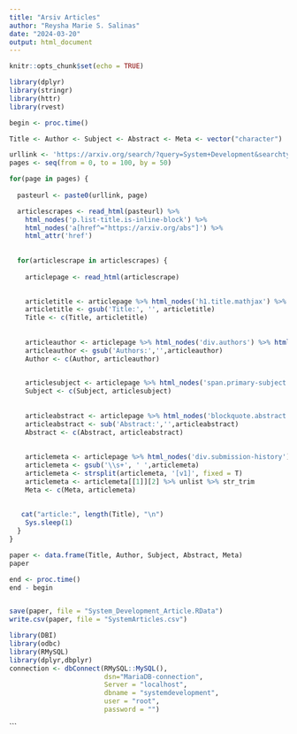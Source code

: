 ```yaml
---
title: "Arsiv Articles"
author: "Reysha Marie S. Salinas"
date: "2024-03-20"
output: html_document
---
```


```r
knitr::opts_chunk$set(echo = TRUE)
```


```r
library(dplyr)
library(stringr)
library(httr)
library(rvest)

begin <- proc.time()

Title <- Author <- Subject <- Abstract <- Meta <- vector("character")

urllink <- 'https://arxiv.org/search/?query=System+Development&searchtype=all&source=header'
pages <- seq(from = 0, to = 100, by = 50)

for(page in pages) {
  
  pasteurl <- paste0(urllink, page)

  articlescrapes <- read_html(pasteurl) %>% 
    html_nodes('p.list-title.is-inline-block') %>% 
    html_nodes('a[href^="https://arxiv.org/abs"]') %>% 
    html_attr('href')
  
  
  for(articlescrape in articlescrapes) {
  
    articlepage <- read_html(articlescrape)

    
    articletitle <- articlepage %>% html_nodes('h1.title.mathjax') %>% html_text(TRUE)
    articletitle <- gsub('Title:', '', articletitle)
    Title <- c(Title, articletitle)
    
    
    articleauthor <- articlepage %>% html_nodes('div.authors') %>% html_text(TRUE)
    articleauthor <- gsub('Authors:','',articleauthor)
    Author <- c(Author, articleauthor)
    

    articlesubject <- articlepage %>% html_nodes('span.primary-subject') %>% html_text(TRUE)
    Subject <- c(Subject, articlesubject)
    
  
    articleabstract <- articlepage %>% html_nodes('blockquote.abstract.mathjax') %>% html_text(TRUE)
    articleabstract <- sub('Abstract:','',articleabstract)
    Abstract <- c(Abstract, articleabstract)
    
  
    articlemeta <- articlepage %>% html_nodes('div.submission-history') %>% html_text(TRUE)
    articlemeta <- gsub('\\s+', ' ',articlemeta)
    articlemeta <- strsplit(articlemeta, '[v1]', fixed = T)
    articlemeta <- articlemeta[[1]][2] %>% unlist %>% str_trim
    Meta <- c(Meta, articlemeta)
    
    
   cat("article:", length(Title), "\n")
    Sys.sleep(1)
  }
}

paper <- data.frame(Title, Author, Subject, Abstract, Meta)
paper

end <- proc.time()
end - begin 


save(paper, file = "System_Development_Article.RData")
write.csv(paper, file = "SystemArticles.csv")

```



```r
library(DBI)
library(odbc)
library(RMySQL)
library(dplyr,dbplyr)
connection <- dbConnect(RMySQL::MySQL(),
                        dsn="MariaDB-connection",
                        Server = "localhost",
                        dbname = "systemdevelopment", 
                        user = "root", 
                        password = "") 

```



```

